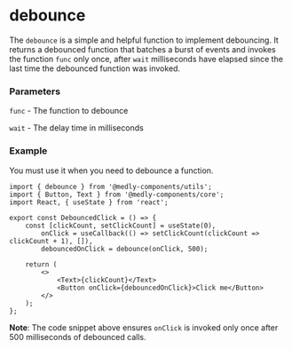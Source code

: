 
<Meta title="Utils/Helpers/debounce" />

# debounce

The `debounce` is a simple and helpful function to implement debouncing.
It returns a debounced function that batches a burst of events and invokes the function `func` only once, after `wait` milliseconds have elapsed since the last time the debounced function was invoked.

### Parameters

`func` - The function to debounce

`wait` - The delay time in milliseconds

### Example

You must use it when you need to debounce a function.

```tsx
import { debounce } from '@medly-components/utils';
import { Button, Text } from '@medly-components/core';
import React, { useState } from 'react';

export const DebouncedClick = () => {
    const [clickCount, setClickCount] = useState(0),
        onClick = useCallback(() => setClickCount(clickCount => clickCount + 1), []),
        debouncedOnClick = debounce(onClick, 500);

    return (
        <>
            <Text>{clickCount}</Text>
            <Button onClick={debouncedOnClick}>Click me</Button>
        </>
    );
};
```

**Note**: The code snippet above ensures `onClick` is invoked only once after 500 milliseconds of debounced calls.
